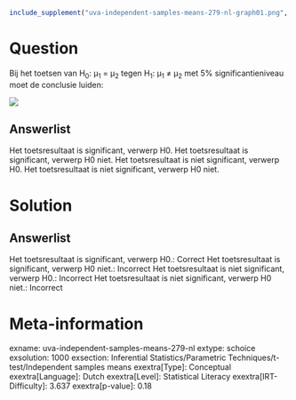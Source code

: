 ```r
include_supplement("uva-independent-samples-means-279-nl-graph01.png", recursive = TRUE)
```

Question
========

Bij het toetsen van H~0~: μ~1~ = μ~2~ tegen H~1~: μ~1~ ≠ μ~2~ met 5%
significantieniveau moet de conclusie luiden:

![](uva-independent-samples-means-279-nl-graph01.png)

Answerlist
----------

Het toetsresultaat is significant, verwerp H0.
Het toetsresultaat is significant, verwerp H0 niet.
Het toetsresultaat is niet significant, verwerp H0.
Het toetsresultaat is niet significant, verwerp H0 niet.

Solution
========

Answerlist
----------

Het toetsresultaat is significant, verwerp H0.: Correct
Het toetsresultaat is significant, verwerp H0 niet.: Incorrect
Het toetsresultaat is niet significant, verwerp H0.: Incorrect
Het toetsresultaat is niet significant, verwerp H0 niet.: Incorrect

Meta-information
================
exname: uva-independent-samples-means-279-nl
extype: schoice
exsolution: 1000
exsection: Inferential Statistics/Parametric Techniques/t-test/Independent samples means
exextra[Type]: Conceptual
exextra[Language]: Dutch
exextra[Level]: Statistical Literacy
exextra[IRT-Difficulty]: 3.637
exextra[p-value]: 0.18
